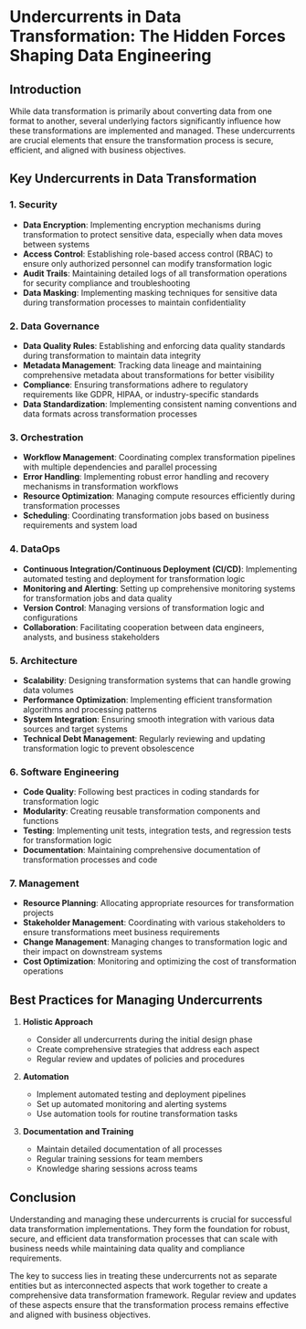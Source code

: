 # Undercurrents in Data Transformation: The Hidden Forces Shaping Data Engineering

## Introduction

While data transformation is primarily about converting data from one format to another, several underlying factors significantly influence how these transformations are implemented and managed. These undercurrents are crucial elements that ensure the transformation process is secure, efficient, and aligned with business objectives.

## Key Undercurrents in Data Transformation

### 1. Security
* **Data Encryption**: Implementing encryption mechanisms during transformation to protect sensitive data, especially when data moves between systems
* **Access Control**: Establishing role-based access control (RBAC) to ensure only authorized personnel can modify transformation logic
* **Audit Trails**: Maintaining detailed logs of all transformation operations for security compliance and troubleshooting
* **Data Masking**: Implementing masking techniques for sensitive data during transformation processes to maintain confidentiality

### 2. Data Governance
* **Data Quality Rules**: Establishing and enforcing data quality standards during transformation to maintain data integrity
* **Metadata Management**: Tracking data lineage and maintaining comprehensive metadata about transformations for better visibility
* **Compliance**: Ensuring transformations adhere to regulatory requirements like GDPR, HIPAA, or industry-specific standards
* **Data Standardization**: Implementing consistent naming conventions and data formats across transformation processes

### 3. Orchestration
* **Workflow Management**: Coordinating complex transformation pipelines with multiple dependencies and parallel processing
* **Error Handling**: Implementing robust error handling and recovery mechanisms in transformation workflows
* **Resource Optimization**: Managing compute resources efficiently during transformation processes
* **Scheduling**: Coordinating transformation jobs based on business requirements and system load

### 4. DataOps
* **Continuous Integration/Continuous Deployment (CI/CD)**: Implementing automated testing and deployment for transformation logic
* **Monitoring and Alerting**: Setting up comprehensive monitoring systems for transformation jobs and data quality
* **Version Control**: Managing versions of transformation logic and configurations
* **Collaboration**: Facilitating cooperation between data engineers, analysts, and business stakeholders

### 5. Architecture
* **Scalability**: Designing transformation systems that can handle growing data volumes
* **Performance Optimization**: Implementing efficient transformation algorithms and processing patterns
* **System Integration**: Ensuring smooth integration with various data sources and target systems
* **Technical Debt Management**: Regularly reviewing and updating transformation logic to prevent obsolescence

### 6. Software Engineering
* **Code Quality**: Following best practices in coding standards for transformation logic
* **Modularity**: Creating reusable transformation components and functions
* **Testing**: Implementing unit tests, integration tests, and regression tests for transformation logic
* **Documentation**: Maintaining comprehensive documentation of transformation processes and code

### 7. Management
* **Resource Planning**: Allocating appropriate resources for transformation projects
* **Stakeholder Management**: Coordinating with various stakeholders to ensure transformations meet business requirements
* **Change Management**: Managing changes to transformation logic and their impact on downstream systems
* **Cost Optimization**: Monitoring and optimizing the cost of transformation operations

## Best Practices for Managing Undercurrents

1. **Holistic Approach**
   * Consider all undercurrents during the initial design phase
   * Create comprehensive strategies that address each aspect
   * Regular review and updates of policies and procedures

2. **Automation**
   * Implement automated testing and deployment pipelines
   * Set up automated monitoring and alerting systems
   * Use automation tools for routine transformation tasks

3. **Documentation and Training**
   * Maintain detailed documentation of all processes
   * Regular training sessions for team members
   * Knowledge sharing sessions across teams

## Conclusion

Understanding and managing these undercurrents is crucial for successful data transformation implementations. They form the foundation for robust, secure, and efficient data transformation processes that can scale with business needs while maintaining data quality and compliance requirements.

The key to success lies in treating these undercurrents not as separate entities but as interconnected aspects that work together to create a comprehensive data transformation framework. Regular review and updates of these aspects ensure that the transformation process remains effective and aligned with business objectives.